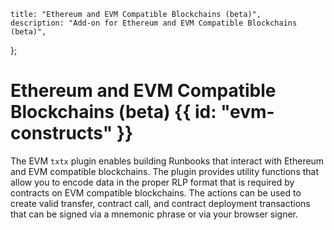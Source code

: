     title: "Ethereum and EVM Compatible Blockchains (beta)",
    description: "Add-on for Ethereum and EVM Compatible Blockchains (beta)",
};

# Ethereum and EVM Compatible Blockchains (beta) {{ id: "evm-constructs" }}

The EVM `txtx` plugin enables building Runbooks that interact with Ethereum and EVM compatible blockchains. 
The plugin provides utility functions that allow you to encode data in the proper RLP format that is required by contracts on EVM compatible blockchains.
The actions can be used to create valid transfer, contract call, and contract deployment transactions that can be signed via a mnemonic phrase or via your browser signer. 
